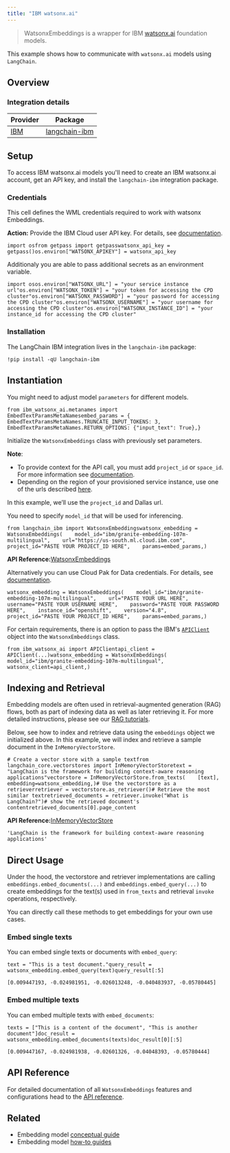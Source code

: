 ```yaml
---
title: "IBM watsonx.ai"
---
```


> WatsonxEmbeddings is a wrapper for IBM [watsonx.ai](https://www.ibm.com/products/watsonx-ai) foundation models.

This example shows how to communicate with `watsonx.ai` models using `LangChain`.

## Overview

### Integration details

| Provider                                             | Package                                                                                                                    |
| ---------------------------------------------------- | -------------------------------------------------------------------------------------------------------------------------- |
| [IBM](/src/oss/integrations/text_embedding/ibm_watsonx) | [langchain-ibm](https://python.langchain.com/api_reference/ibm/embeddings/langchain_ibm.embeddings.WatsonxEmbeddings.html) |

## Setup

To access IBM watsonx.ai models you'll need to create an IBM watsonx.ai account, get an API key, and install the `langchain-ibm` integration package.

### Credentials

This cell defines the WML credentials required to work with watsonx Embeddings.

**Action:** Provide the IBM Cloud user API key. For details, see [documentation](https://cloud.ibm.com/oss/account?topic=account-userapikey\&interface=ui).

```
import osfrom getpass import getpasswatsonx_api_key = getpass()os.environ["WATSONX_APIKEY"] = watsonx_api_key
```

Additionaly you are able to pass additional secrets as an environment variable.

```
import osos.environ["WATSONX_URL"] = "your service instance url"os.environ["WATSONX_TOKEN"] = "your token for accessing the CPD cluster"os.environ["WATSONX_PASSWORD"] = "your password for accessing the CPD cluster"os.environ["WATSONX_USERNAME"] = "your username for accessing the CPD cluster"os.environ["WATSONX_INSTANCE_ID"] = "your instance_id for accessing the CPD cluster"
```

### Installation

The LangChain IBM integration lives in the `langchain-ibm` package:

```
!pip install -qU langchain-ibm
```

## Instantiation

You might need to adjust model `parameters` for different models.

```
from ibm_watsonx_ai.metanames import EmbedTextParamsMetaNamesembed_params = {    EmbedTextParamsMetaNames.TRUNCATE_INPUT_TOKENS: 3,    EmbedTextParamsMetaNames.RETURN_OPTIONS: {"input_text": True},}
```

Initialize the `WatsonxEmbeddings` class with previously set parameters.

**Note**:

* To provide context for the API call, you must add `project_id` or `space_id`. For more information see [documentation](https://www.ibm.com/oss/en/watsonx-as-a-service?topic=projects).
* Depending on the region of your provisioned service instance, use one of the urls described [here](https://ibm.github.io/watsonx-ai-python-sdk/setup_cloud.html#authentication).

In this example, we’ll use the `project_id` and Dallas url.

You need to specify `model_id` that will be used for inferencing.

```
from langchain_ibm import WatsonxEmbeddingswatsonx_embedding = WatsonxEmbeddings(    model_id="ibm/granite-embedding-107m-multilingual",    url="https://us-south.ml.cloud.ibm.com",    project_id="PASTE YOUR PROJECT_ID HERE",    params=embed_params,)
```

**API Reference:**[WatsonxEmbeddings](https://python.langchain.com/api_reference/ibm/embeddings/langchain_ibm.embeddings.WatsonxEmbeddings.html)

Alternatively you can use Cloud Pak for Data credentials. For details, see [documentation](https://ibm.github.io/watsonx-ai-python-sdk/setup_cpd.html).

```
watsonx_embedding = WatsonxEmbeddings(    model_id="ibm/granite-embedding-107m-multilingual",    url="PASTE YOUR URL HERE",    username="PASTE YOUR USERNAME HERE",    password="PASTE YOUR PASSWORD HERE",    instance_id="openshift",    version="4.8",    project_id="PASTE YOUR PROJECT_ID HERE",    params=embed_params,)
```

For certain requirements, there is an option to pass the IBM's [`APIClient`](https://ibm.github.io/watsonx-ai-python-sdk/base.html#apiclient) object into the `WatsonxEmbeddings` class.

```
from ibm_watsonx_ai import APIClientapi_client = APIClient(...)watsonx_embedding = WatsonxEmbeddings(    model_id="ibm/granite-embedding-107m-multilingual",    watsonx_client=api_client,)
```

## Indexing and Retrieval

Embedding models are often used in retrieval-augmented generation (RAG) flows, both as part of indexing data as well as later retrieving it. For more detailed instructions, please see our [RAG tutorials](/src/oss/tutorials).

Below, see how to index and retrieve data using the `embeddings` object we initialized above. In this example, we will index and retrieve a sample document in the `InMemoryVectorStore`.

```
# Create a vector store with a sample textfrom langchain_core.vectorstores import InMemoryVectorStoretext = "LangChain is the framework for building context-aware reasoning applications"vectorstore = InMemoryVectorStore.from_texts(    [text],    embedding=watsonx_embedding,)# Use the vectorstore as a retrieverretriever = vectorstore.as_retriever()# Retrieve the most similar textretrieved_documents = retriever.invoke("What is LangChain?")# show the retrieved document's contentretrieved_documents[0].page_content
```

**API Reference:**[InMemoryVectorStore](https://python.langchain.com/api_reference/core/vectorstores/langchain_core.vectorstores.in_memory.InMemoryVectorStore.html)

```
'LangChain is the framework for building context-aware reasoning applications'
```

## Direct Usage

Under the hood, the vectorstore and retriever implementations are calling `embeddings.embed_documents(...)` and `embeddings.embed_query(...)` to create embeddings for the text(s) used in `from_texts` and retrieval `invoke` operations, respectively.

You can directly call these methods to get embeddings for your own use cases.

### Embed single texts

You can embed single texts or documents with `embed_query`:

```
text = "This is a test document."query_result = watsonx_embedding.embed_query(text)query_result[:5]
```

```
[0.009447193, -0.024981951, -0.026013248, -0.040483937, -0.05780445]
```

### Embed multiple texts

You can embed multiple texts with `embed_documents`:

```
texts = ["This is a content of the document", "This is another document"]doc_result = watsonx_embedding.embed_documents(texts)doc_result[0][:5]
```

```
[0.009447167, -0.024981938, -0.02601326, -0.04048393, -0.05780444]
```

## API Reference

For detailed documentation of all `WatsonxEmbeddings` features and configurations head to the [API reference](https://python.langchain.com/api_reference/ibm/embeddings/langchain_ibm.embeddings.WatsonxEmbeddings.html).

## Related

* Embedding model [conceptual guide](/src/oss/concepts/embedding_models)
* Embedding model [how-to guides](/src/oss/how_to/#embedding-models)
